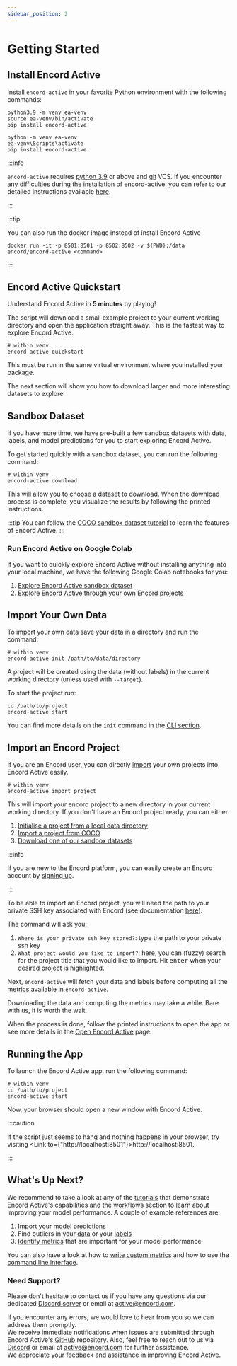```yaml
---
sidebar_position: 2
---
```



# Getting Started

## Install Encord Active

Install `encord-active` in your favorite Python environment with the following commands:

<Tabs groupId="operating-systems">
  <TabItem value="linux-macos" label="Linux/macOS">

```shell
python3.9 -m venv ea-venv
source ea-venv/bin/activate
pip install encord-active
```

  </TabItem>
  <TabItem value="windows" label="Windows" default>

```shell
python -m venv ea-venv
ea-venv\Scripts\activate
pip install encord-active
```

  </TabItem>
</Tabs>

:::info

`encord-active` requires [python 3.9][latest-python-3.9-minor-version] or above and [git][git-download] VCS.
If you encounter any difficulties during the installation of encord-active, you can refer to our detailed instructions available [here](./installation).

:::

:::tip

You can also run the docker image instead of install Encord Active

```shell
docker run -it -p 8501:8501 -p 8502:8502 -v ${PWD}:/data encord/encord-active <command>
```

:::

## Encord Active Quickstart

Understand Encord Active in **5 minutes** by playing!

The script will download a small example project to your current working directory and open the application straight away.
This is the fastest way to explore Encord Active.

```shell
# within venv
encord-active quickstart
```

This must be run in the same virtual environment where you installed your package.

The next section will show you how to download larger and more interesting datasets to explore.

## Sandbox Dataset

If you have more time, we have pre-built a few sandbox datasets with data, labels, and model predictions for you to start exploring Encord Active.

To get started quickly with a sandbox dataset, you can run the following command:

```shell
# within venv
encord-active download
```

This will allow you to choose a dataset to download. When the download process is complete, you visualize the results by following the printed instructions.

:::tip
You can follow the [COCO sandbox dataset tutorial](tutorials/touring-the-coco-dataset.mdx) to learn the features of Encord Active.
:::

### Run Encord Active on Google Colab

If you want to quickly explore Encord Active without installing anything into your local machine, we
have the following Google Colab notebooks for you:

1. [Explore Encord Active sandbox dataset][colab-download-sandbox-project]
2. [Explore Encord Active through your own Encord projects][colab-import-your-own-project]

## Import Your Own Data

To import your own data save your data in a directory and run the command:

```shell
# within venv
encord-active init /path/to/data/directory
```

A project will be created using the data (without labels) in the current working directory (unless used with `--target`).

To start the project run:

```shell
cd /path/to/project
encord-active start
```

You can find more details on the `init` command in the [CLI section](./cli#init).

## Import an Encord Project

If you are an Encord user, you can directly [import](./cli#import-project) your own projects into Encord Active easily.

```shell
# within venv
encord-active import project
```

This will import your encord project to a new directory in your current working directory.
If you don't have an Encord project ready, you can either

1. [Initialise a project from a local data directory](./cli#init)
2. [Import a project from COCO](./import/import-coco-project)
3. [Download one of our sandbox datasets](./cli#download)

:::info

If you are new to the Encord platform, you can easily create an Encord account by [signing up][encord-register].

:::

To be able to import an Encord project, you will need the path to your private SSH key associated with Encord (see documentation [here][encord-set-up-public-key-authentication]).

The command will ask you:

1. `Where is your private ssh key stored?`: type the path to your private ssh key
2. `What project would you like to import?`: here, you can (fuzzy) search for the project title that you would like to import. Hit <kbd>enter</kbd> when your desired project is highlighted.

Next, `encord-active` will fetch your data and labels before computing all the [metrics](/category/quality-metrics) available in `encord-active`.

Downloading the data and computing the metrics may take a while.
Bare with us, it is worth the wait.

When the process is done, follow the printed instructions to open the app or see more details in the [Open Encord Active](./cli#start) page.

## Running the App

To launch the Encord Active app, run the following command:

```shell
# within venv
cd /path/to/project
encord-active start
```

Now, your browser should open a new window with Encord Active.

:::caution

If the script just seems to hang and nothing happens in your browser, try visiting <Link to={"http://localhost:8501"}>http://localhost:8501</Link>.

:::

## What's Up Next?

We recommend to take a look at any of the [tutorials](/category/end-to-end-tutorials) that demonstrate Encord Active's capabilities and the [workflows](/category/workflows) section to learn about improving your model performance.
A couple of example references are:

1. [Import your model predictions](./import/import-predictions)
2. Find outliers in your [data](./workflows/identify-outliers-edge-cases#data-outliers) or your [labels](./workflows/identify-outliers-edge-cases#label-outliers)
3. [Identify metrics](./workflows/evaluate-detection-model) that are important for your model performance

You can also have a look at how to [write custom metrics](./metrics/write-your-own) and how to use the [command line interface](./cli).

### Need Support?

Please don't hesitate to contact us if you have any questions via our dedicated [Discord server][join-discord] or email at [active@encord.com][ea-email].

If you encounter any errors, we would love to hear from you so we can address them promptly.  
We receive immediate notifications when issues are submitted through Encord Active's [GitHub][repo-issues] repository.
Also, feel free to reach out to us via [Discord][join-discord] or email at [active@encord.com][ea-email] for further assistance.  
We appreciate your feedback and assistance in improving Encord Active.


[colab-download-sandbox-project]: https://colab.research.google.com/drive/1RujTUxcxpB9bGJHp_UtCdSSQn7oef2ci?usp=sharing
[colab-import-your-own-project]: https://colab.research.google.com/drive/1P4C-JAml8yh8aUa_rvNPI_hPBvBgZ1FD?usp=sharing
[ea-email]: mailto:active@encord.com
[encord-register]: https://app.encord.com/register
[encord-set-up-public-key-authentication]: https://docs.encord.com/docs/annotate-public-keys#set-up-public-key-authentication
[git-download]: https://git-scm.com/download
[join-discord]: https://discord.gg/TU6yT7Uvx3
[latest-python-3.9-minor-version]: https://www.python.org/downloads/release/python-3917/
[repo-issues]: https://github.com/encord-team/encord-active/issues

